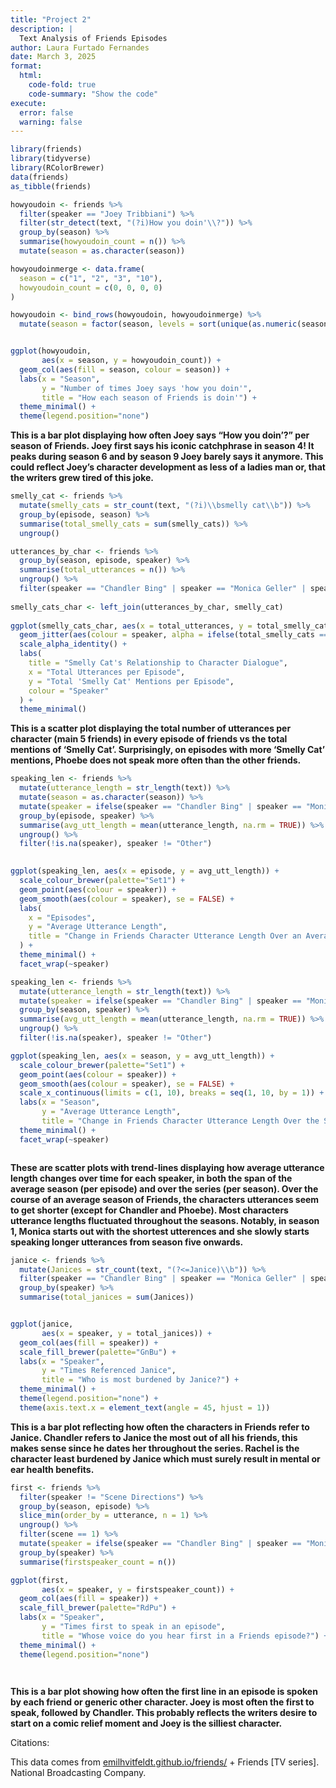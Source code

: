 ```yaml
---
title: "Project 2"
description: |
  Text Analysis of Friends Episodes
author: Laura Furtado Fernandes
date: March 3, 2025
format:
  html:
    code-fold: true
    code-summary: "Show the code"
execute:
  error: false  
  warning: false
---
```


```r
library(friends) 
library(tidyverse)
library(RColorBrewer)
data(friends)
as_tibble(friends)
```

```r

howyoudoin <- friends %>% 
  filter(speaker == "Joey Tribbiani") %>% 
  filter(str_detect(text, "(?i)How you doin'\\?")) %>% 
  group_by(season) %>% 
  summarise(howyoudoin_count = n()) %>% 
  mutate(season = as.character(season)) 

howyoudoinmerge <- data.frame(
  season = c("1", "2", "3", "10"), 
  howyoudoin_count = c(0, 0, 0, 0)
)

howyoudoin <- bind_rows(howyoudoin, howyoudoinmerge) %>% 
  mutate(season = factor(season, levels = sort(unique(as.numeric(season)))))


ggplot(howyoudoin, 
       aes(x = season, y = howyoudoin_count)) + 
  geom_col(aes(fill = season, colour = season)) + 
  labs(x = "Season", 
       y = "Number of times Joey says 'how you doin'", 
       title = "How each season of Friends is doin'") + 
  theme_minimal() + 
  theme(legend.position="none")


```

**This is a bar plot displaying how often Joey says "How you doin'?" per season of Friends. Joey first says his iconic catchphrase in season 4! It peaks during season 6 and by season 9 Joey barely says it anymore. This could reflect Joey's character development as less of a ladies man or, that the writers grew tired of this joke.**

```r

smelly_cat <- friends %>% 
  mutate(smelly_cats = str_count(text, "(?i)\\bsmelly cat\\b")) %>% 
  group_by(episode, season) %>%
  summarise(total_smelly_cats = sum(smelly_cats)) %>% 
  ungroup()

utterances_by_char <- friends %>% 
  group_by(season, episode, speaker) %>%
  summarise(total_utterances = n()) %>% 
  ungroup() %>% 
  filter(speaker == "Chandler Bing" | speaker == "Monica Geller" | speaker == "Joey Tribbiani" | speaker == "Phoebe Buffay" | speaker == "Ross Geller"| speaker == "Rachel Green")
  
smelly_cats_char <- left_join(utterances_by_char, smelly_cat)
  
ggplot(smelly_cats_char, aes(x = total_utterances, y = total_smelly_cats)) + 
  geom_jitter(aes(colour = speaker, alpha = ifelse(total_smelly_cats == 0, 0.25, 1))) + 
  scale_alpha_identity() +  
  labs(
    title = "Smelly Cat's Relationship to Character Dialogue",
    x = "Total Utterances per Episode",
    y = "Total 'Smelly Cat' Mentions per Episode",
    colour = "Speaker"
  ) +
  theme_minimal()


```

**This is a scatter plot displaying the total number of utterances per character (main 5 friends) in every episode of friends vs the total mentions of 'Smelly Cat'. Surprisingly, on episodes with more 'Smelly Cat' mentions, Phoebe does not speak more often than the other friends.**

```r

speaking_len <- friends %>% 
  mutate(utterance_length = str_length(text)) %>% 
  mutate(season = as.character(season)) %>%
  mutate(speaker = ifelse(speaker == "Chandler Bing" | speaker == "Monica Geller" | speaker == "Joey Tribbiani" | speaker == "Phoebe Buffay" | speaker == "Ross Geller"| speaker == "Rachel Green", speaker, "Other")) %>%
  group_by(episode, speaker) %>% 
  summarise(avg_utt_length = mean(utterance_length, na.rm = TRUE)) %>% 
  ungroup() %>% 
  filter(!is.na(speaker), speaker != "Other")
  

ggplot(speaking_len, aes(x = episode, y = avg_utt_length)) + 
  scale_colour_brewer(palette="Set1") + 
  geom_point(aes(colour = speaker)) +  
  geom_smooth(aes(colour = speaker), se = FALSE) +
  labs(
    x = "Episodes", 
    y = "Average Utterance Length", 
    title = "Change in Friends Character Utterance Length Over an Average Season"
  ) +
  theme_minimal() + 
  facet_wrap(~speaker)

speaking_len <- friends %>% 
  mutate(utterance_length = str_length(text)) %>% 
  mutate(speaker = ifelse(speaker == "Chandler Bing" | speaker == "Monica Geller" | speaker == "Joey Tribbiani" | speaker == "Phoebe Buffay" | speaker == "Ross Geller"| speaker == "Rachel Green", speaker, "Other")) %>%
  group_by(season, speaker) %>% 
  summarise(avg_utt_length = mean(utterance_length, na.rm = TRUE)) %>% 
  ungroup() %>% 
  filter(!is.na(speaker), speaker != "Other")

ggplot(speaking_len, aes(x = season, y = avg_utt_length)) + 
  scale_colour_brewer(palette="Set1") + 
  geom_point(aes(colour = speaker)) + 
  geom_smooth(aes(colour = speaker), se = FALSE) + 
  scale_x_continuous(limits = c(1, 10), breaks = seq(1, 10, by = 1)) +
  labs(x = "Season", 
       y = "Average Utterance Length", 
       title = "Change in Friends Character Utterance Length Over the Series") +
  theme_minimal() + 
  facet_wrap(~speaker)



```

**These are scatter plots with trend-lines displaying how average utterance length changes over time for each speaker, in both the span of the average season (per episode) and over the series (per season). Over the course of an average season of Friends, the characters utterances seem to get shorter (except for Chandler and Phoebe). Most characters utterance lengths fluctuated throughout the seasons. Notably, in season 1, Monica starts out with the shortest utterences and she slowly starts speaking longer utterances from season five onwards.**

```r

janice <- friends %>%
  mutate(Janices = str_count(text, "(?<=Janice)\\b")) %>%
  filter(speaker == "Chandler Bing" | speaker == "Monica Geller" | speaker == "Joey Tribbiani" | speaker == "Phoebe Buffay" | speaker == "Ross Geller"| speaker == "Rachel Green" | speaker == "Janice Litman Goralnik" ) %>% 
  group_by(speaker) %>% 
  summarise(total_janices = sum(Janices))


ggplot(janice, 
       aes(x = speaker, y = total_janices)) + 
  geom_col(aes(fill = speaker)) + 
  scale_fill_brewer(palette="GnBu") + 
  labs(x = "Speaker", 
       y = "Times Referenced Janice", 
       title = "Who is most burdened by Janice?") + 
  theme_minimal() + 
  theme(legend.position="none") + 
  theme(axis.text.x = element_text(angle = 45, hjust = 1))


```

**This is a bar plot reflecting how often the characters in Friends refer to Janice. Chandler refers to Janice the most out of all his friends, this makes sense since he dates her throughout the series. Rachel is the character least burdened by Janice which must surely result in mental or ear health benefits.**

```r



first <- friends %>% 
  filter(speaker != "Scene Directions") %>% 
  group_by(season, episode) %>% 
  slice_min(order_by = utterance, n = 1) %>% 
  ungroup() %>%
  filter(scene == 1) %>%
  mutate(speaker = ifelse(speaker == "Chandler Bing" | speaker == "Monica Geller" | speaker == "Joey Tribbiani" | speaker == "Phoebe Buffay" | speaker == "Ross Geller"| speaker == "Rachel Green", speaker, "Other")) %>%
  group_by(speaker) %>% 
  summarise(firstspeaker_count = n())

ggplot(first, 
       aes(x = speaker, y = firstspeaker_count)) + 
  geom_col(aes(fill = speaker)) + 
  scale_fill_brewer(palette="RdPu") + 
  labs(x = "Speaker", 
       y = "Times first to speak in an episode", 
       title = "Whose voice do you hear first in a Friends episode?") + 
  theme_minimal() + 
  theme(legend.position="none") 

  
```

**This is a bar plot showing how often the first line in an episode is spoken by each friend or generic other character. Joey is most often the first to speak, followed by Chandler. This probably reflects the writers desire to start on a comic relief moment and Joey is the silliest character.**

Citations:

This data comes from [emilhvitfeldt.github.io/friends/](https://emilhvitfeldt.github.io/friends/ "https://emilhvitfeldt.github.io/friends/") + Friends \[TV series\]. National Broadcasting Company.
